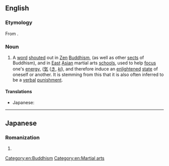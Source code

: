 ==English==
{{wikipedia|Katsu (Zen)}}

===Etymology===
From {{etyl|ja|en}} {{l|ja|喝|tr=[[かつ]], katsu}}.

===Noun===
{{head|en}}

# {{sense|Zen Buddhism}}  A [[word]] [[shout]]ed out in [[Zen]] [[Buddhism]], (as well as other [[sect]]s of Buddhism), and in [[East]] [[Asian]] martial arts [[school]]s, used to help [[focus]] one's [[energy]], ([[気]] ([[き]], ''[[ki]]''), and therefore induce an [[enlightened]] [[state]] of oneself or another.  It is stemming from this that it is also often inferred to be a [[verbal]] [[punishment]].  

====Translations====
{{trans-top|Zen Buddhist term}}
* Japanese: {{t|ja|喝|tr=かつ, katsu|sc=Jpan}}
{{trans-mid}}
{{trans-bottom}}

[[Category:en:Buddhism]]
[[Category:en:Martial arts]]

----

==Japanese==
===Romanization===
{{ja-romaji}}

# {{ja-romanization of|かつ}}